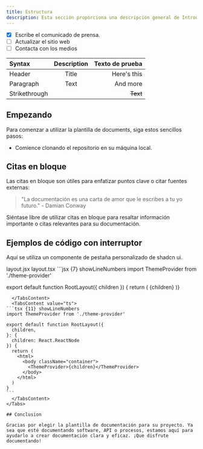 ```yaml
---
title: Estructura
description: Esta sección proporciona una descripción general de Introducción.
---
```


- [x] Escribe el comunicado de prensa.
- [ ] Actualizar el sitio web
- [ ] Contacta con los medios

| Syntax        | Description |   Texto de prueba |
| :------------ | :---------: | ----------: |
| Header        |    Title    | Here's this |
| Paragraph     |    Text     |    And more |
| Strikethrough |             |    ~~Text~~ |

## Empezando

Para comenzar a utilizar la plantilla de documents, siga estos sencillos pasos:

- Comience clonando el repositorio en su máquina local.


## Citas en bloque

Las citas en bloque son útiles para enfatizar puntos clave o citar fuentes externas:

> "La documentación es una carta de amor que le escribes a tu yo futuro." - Damian Conway

Siéntase libre de utilizar citas en bloque para resaltar información importante o citas relevantes para su documentación.

## Ejemplos de código con interruptor

Aquí se utiliza un componente de pestaña personalizado de shadcn ui.

<Tabs defaultValue="js" className="pt-5 pb-1">
  <TabsList className="">
    <TabsTrigger value="js">layout.jsx</TabsTrigger>
    <TabsTrigger value="ts">layout.tsx</TabsTrigger>
  </TabsList>
  <TabsContent value="js">
  ```jsx {7} showLineNumbers
import ThemeProvider from './theme-provider'
 
export default function RootLayout({ children }) {
  return (
    <html>
      <body className="container">
        <ThemeProvider>{children}</ThemeProvider>
      </body>
    </html>
  )}
````
  </TabsContent>
  <TabsContent value="ts">
```tsx {11} showLineNumbers
import ThemeProvider from './theme-provider'
 
export default function RootLayout({
  children,
}: {
  children: React.ReactNode
}) {
  return (
    <html>
      <body className="container">
        <ThemeProvider>{children}</ThemeProvider>
      </body>
    </html>
  )
}
```
  </TabsContent>
</Tabs>

## Conclusion

Gracias por elegir la plantilla de documentación para su proyecto. Ya sea que esté documentando software, API o procesos, estamos aquí para ayudarlo a crear documentación clara y eficaz. ¡Que disfrute documentando!
